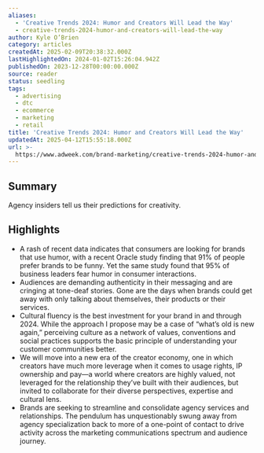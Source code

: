 ```yaml
---
aliases:
  - 'Creative Trends 2024: Humor and Creators Will Lead the Way'
  - creative-trends-2024-humor-and-creators-will-lead-the-way
author: Kyle O’Brien
category: articles
createdAt: 2025-02-09T20:38:32.000Z
lastHighlightedOn: 2024-01-02T15:26:04.942Z
publishedOn: 2023-12-28T00:00:00.000Z
source: reader
status: seedling
tags:
  - advertising
  - dtc
  - ecommerce
  - marketing
  - retail
title: 'Creative Trends 2024: Humor and Creators Will Lead the Way'
updatedAt: 2025-04-12T15:55:18.000Z
url: >-
  https://www.adweek.com/brand-marketing/creative-trends-2024-humor-and-creators-will-lead-the-way/?utm_source=news.futureparty.com&utm_medium=newsletter&utm_campaign=southern-vibes
---
```

## Summary

Agency insiders tell us their predictions for creativity.

## Highlights

- A rash of recent data indicates that consumers are looking for brands that use humor, with a recent Oracle study finding that 91% of people prefer brands to be funny. Yet the same study found that 95% of business leaders fear humor in consumer interactions.
- Audiences are demanding authenticity in their messaging and are cringing at tone-deaf stories. Gone are the days when brands could get away with only talking about themselves, their products or their services.
- Cultural fluency is the best investment for your brand in and through 2024. While the approach I propose may be a case of “what’s old is new again,” perceiving culture as a network of values, conventions and social practices supports the basic principle of understanding your customer communities better.
- We will move into a new era of the creator economy, one in which creators have much more leverage when it comes to usage rights, IP ownership and pay—a world where creators are highly valued, not leveraged for the relationship they’ve built with their audiences, but invited to collaborate for their diverse perspectives, expertise and cultural lens.
- Brands are seeking to streamline and consolidate agency services and relationships. The pendulum has unquestionably swung away from agency specialization back to more of a one-point of contact to drive activity across the marketing communications spectrum and audience journey.
